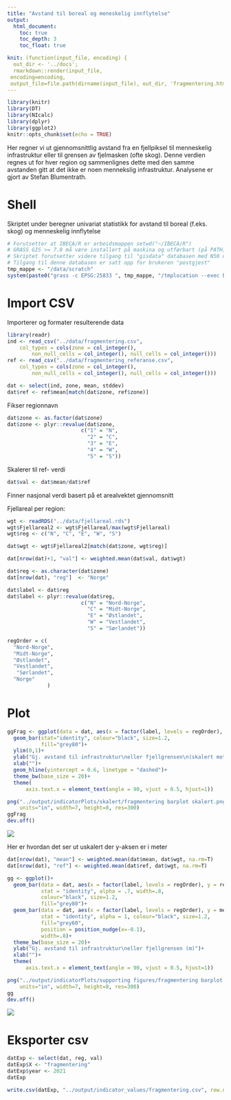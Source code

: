 ```yaml
---
title: "Avstand til boreal og meneskelig innflytelse"
output:
  html_document:
    toc: true
    toc_depth: 3
    toc_float: true

knit: (function(input_file, encoding) {
  out_dir <- '../docs';
  rmarkdown::render(input_file,
 encoding=encoding,
 output_file=file.path(dirname(input_file), out_dir, 'fragmentering.html'))})
---
```


```r
library(knitr)
library(DT)
library(NIcalc)
library(dplyr)
library(ggplot2)
knitr::opts_chunk$set(echo = TRUE)
```

Her regner vi ut gjennomsnittlig avstand fra en fjellpiksel til menneskelig infrastruktur eller til grensen av fjelmasken (ofte skog). Denne verdien regnes ut for hver region og sammenlignes dette med den samme avstanden gitt at det ikke er noen mennekslig infrastruktur. Analysene er gjort av Stefan Blumentrath.

# Shell
Skriptet under beregner univariat statistikk for avstand til boreal (f.eks. skog) og menneskelig innflytelse
```r

# Forutsetter at IBECA/R er arbeidsmappen setwd("~/IBECA/R")
# GRASS GIS >= 7.8 må være installert på maskina og utførbart (på PATH)
# Skriptet forutsetter videre tilgang til "gisdata" databasen med N50 data
# Tilgang til denne databasen er satt opp for brukeren "postgjest"
tmp_mappe <- "/data/scratch"
system(paste0("grass -c EPSG:25833 ", tmp_mappe, "/tmplocation --exec bash ../data/fragmentering.sh ", tmp_mappe, "\nrm -rf ", tmp_mappe, "/tmplocation"))
```

# Import CSV
Importerer og formater resulterende data
```r
library(readr)
ind <- read_csv("../data/fragmentering.csv", 
    col_types = cols(zone = col_integer(), 
        non_null_cells = col_integer(), null_cells = col_integer()))
ref <- read_csv("../data/fragmentering_referanse.csv", 
    col_types = cols(zone = col_integer(), 
        non_null_cells = col_integer(), null_cells = col_integer()))

```

```r
dat <- select(ind, zone, mean, stddev)
dat$ref <- ref$mean[match(dat$zone, ref$zone)]
```

Fikser regionnavn
```r
dat$zone <- as.factor(dat$zone)
dat$zone <- plyr::revalue(dat$zone,
                        c("1" = "N",
                          "2" = "C",
                          "3" = "E",
                          "4" = "W",
                          "5" = "S"))
```

Skalerer til ref- verdi
```r
dat$val <- dat$mean/dat$ref
```

Finner nasjonal verdi basert på et arealvektet gjennomsnitt

Fjellareal per region:
```r
wgt <- readRDS("../data/fjellareal.rds")
wgt$Fjellareal2 <- wgt$Fjellareal/max(wgt$Fjellareal)
wgt$reg <- c("N", "C", "E", "W", "S")
```

```r
dat$wgt <- wgt$Fjellareal2[match(dat$zone, wgt$reg)]
```

```r
dat[nrow(dat)+1, "val"] <- weighted.mean(dat$val, dat$wgt)
```

```r
dat$reg <- as.character(dat$zone)
dat[nrow(dat), "reg"]  <- "Norge"
```

```r
dat$label <- dat$reg
dat$label <- plyr::revalue(dat$reg,
                        c("N" = "Nord-Norge",
                          "C" = "Midt-Norge",
                          "E" = "Østlandet",
                          "W" = "Vestlandet",
                          "S" = "Sørlandet"))
```

```r
regOrder = c(
  "Nord-Norge",
  "Midt-Norge",
  "Østlandet",
  "Vestlandet",
   "Sørlandet",
  "Norge"
             )
```

# Plot
```r
ggFrag <- ggplot(data = dat, aes(x = factor(label, levels = regOrder), y = val))+
  geom_bar(stat="identity", colour="black", size=1.2,
           fill="grey80")+
  ylim(0,1)+
  ylab("Gj. avstand til infrastruktur\neller fjellgrensen\n(skalert mot referansetilstand)")+
  xlab("")+
  geom_hline(yintercept = 0.6, linetype = "dashed")+
  theme_bw(base_size = 20)+
  theme(
      axis.text.x = element_text(angle = 90, vjust = 0.5, hjust=1))
```

```r
png("../output/indicatorPlots/skalert/fragmentering barplot skalert.png", 
    units="in", width=7, height=8, res=300)
ggFrag
dev.off()
```
![](../output/indicatorPlots/skalert/fragmentering barplot skalert.png)

Her er hvordan det ser ut uskalert der y-aksen er i meter
```r
dat[nrow(dat), "mean"] <- weighted.mean(dat$mean, dat$wgt, na.rm=T)
dat[nrow(dat), "ref"] <- weighted.mean(dat$ref, dat$wgt, na.rm=T)
```

```r
gg <- ggplot()+
  geom_bar(data = dat, aes(x = factor(label, levels = regOrder), y = ref),
           stat = "identity", alpha = .7, width=.8,
           colour="black", size=1.2,
           fill="grey80")+
  geom_bar(data = dat, aes(x = factor(label, levels = regOrder), y = mean),
           stat = "identity", alpha = 1, colour="black", size=1.2,
           fill="grey60",
           position = position_nudge(x=-0.1),
           width=.8)+
  theme_bw(base_size = 20)+
  ylab("Gj. avstand til infrastruktur\neller fjellgrensen (m)")+
  xlab("")+
  theme(
      axis.text.x = element_text(angle = 90, vjust = 0.5, hjust=1))
```

```r
png("../output/indicatorPlots/supporting figures/fragmentering barplot.png", 
    units="in", width=7, height=8, res=300)
gg
dev.off()
```
![](../output/indicatorPlots/supporting figures/fragmentering barplot.png)


# Eksporter csv
```r
datExp <- select(dat, reg, val)
datExp$X <- "fragmentering"
datExp$year <- 2021
datExp
```


```r
write.csv(datExp, "../output/indicator_values/fragmentering.csv", row.names = F)
```
